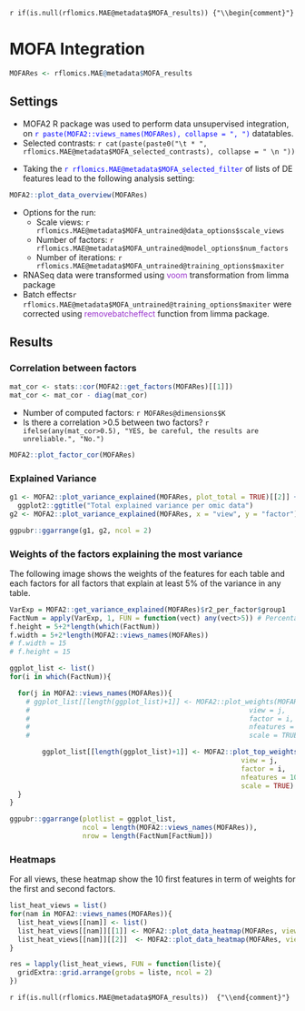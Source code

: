 `r if(is.null(rflomics.MAE@metadata$MOFA_results)) {"\\begin{comment}"}`

# MOFA Integration

```r
MOFARes <- rflomics.MAE@metadata$MOFA_results
```


## Settings

* MOFA2  R package was used to perform data unsupervised integration, on <span style="color:blue">`r paste(MOFA2::views_names(MOFARes), collapse = ", ")`</span> datatables.
* Selected contrasts: `r cat(paste(paste0("\t * ", rflomics.MAE@metadata$MOFA_selected_contrasts), collapse = " \n "))` 

<!-- TODO The above does not work... -->
* Taking the <span style="color:blue">`r rflomics.MAE@metadata$MOFA_selected_filter`</span> of lists of DE features lead to the following analysis setting: 

```r

MOFA2::plot_data_overview(MOFARes)

```

* Options for the run:
  * Scale views: `r rflomics.MAE@metadata$MOFA_untrained@data_options$scale_views` 
  * Number of factors: `r rflomics.MAE@metadata$MOFA_untrained@model_options$num_factors` 
  * Number of iterations: `r rflomics.MAE@metadata$MOFA_untrained@training_options$maxiter` 
* RNASeq data were transformed using <span style="color:DarkOrchid">voom</span> transformation from limma package 
* Batch effects`r rflomics.MAE@metadata$MOFA_untrained@training_options$maxiter`  were corrected using <span style="color:DarkOrchid">removebatcheffect</span> function from limma package.

##  Results


### Correlation between factors

```r

mat_cor <- stats::cor(MOFA2::get_factors(MOFARes)[[1]])
mat_cor <- mat_cor - diag(mat_cor)
```

* Number of computed factors: `r MOFARes@dimensions$K` 
* Is there a correlation >0.5 between two factors? `r ifelse(any(mat_cor>0.5), "YES, be careful, the results are unreliable.", "No.")`

```r
MOFA2::plot_factor_cor(MOFARes)
```

### Explained Variance

```r

g1 <- MOFA2::plot_variance_explained(MOFARes, plot_total = TRUE)[[2]] + # compute both per factor and per table by default.
  ggplot2::ggtitle("Total explained variance per omic data")
g2 <- MOFA2::plot_variance_explained(MOFARes, x = "view", y = "factor") + ggplot2::ggtitle("Explained variance by factors and omic data")

ggpubr::ggarrange(g1, g2, ncol = 2)
```

### Weights of the factors explaining the most variance

The following image shows the weights of the features for each table and each factors for all factors that explain at least 5\% of the variance in any table. 

```r
VarExp = MOFA2::get_variance_explained(MOFARes)$r2_per_factor$group1
FactNum = apply(VarExp, 1, FUN = function(vect) any(vect>5)) # Percentage
f.height = 5+2*length(which(FactNum))
f.width = 5+2*length(MOFA2::views_names(MOFARes))
# f.width = 15
# f.height = 15
```

```r
ggplot_list <- list()
for(i in which(FactNum)){

  for(j in MOFA2::views_names(MOFARes)){
    # ggplot_list[[length(ggplot_list)+1]] <- MOFA2::plot_weights(MOFARes,
    #                                                      view = j,
    #                                                      factor = i,
    #                                                      nfeatures = 10, 
    #                                                      scale = TRUE) + ggplot2::ggtitle(paste0(j, " - Factor ", i))

        ggplot_list[[length(ggplot_list)+1]] <- MOFA2::plot_top_weights(MOFARes,
                                                         view = j,
                                                         factor = i,
                                                         nfeatures = 10, 
                                                         scale = TRUE) + ggplot2::ggtitle(paste0(j, " - Factor ", i))
  }
}

ggpubr::ggarrange(plotlist = ggplot_list,
                  ncol = length(MOFA2::views_names(MOFARes)),
                  nrow = length(FactNum[FactNum]))
```

### Heatmaps

For all views, these heatmap show the 10 first features in term of weights for the first and second factors.

```r
list_heat_views = list()
for(nam in MOFA2::views_names(MOFARes)){
  list_heat_views[[nam]] <- list()
  list_heat_views[[nam]][[1]] <- MOFA2::plot_data_heatmap(MOFARes, view = nam, factor = 1, features = 10, main = paste0(nam, " - Factor 1"), cellheight = 20, cellwidth = 12)$gtable
  list_heat_views[[nam]][[2]]  <- MOFA2::plot_data_heatmap(MOFARes, view = nam, factor = 2, features = 10, main = paste0(nam, " - Factor 2"), cellheight = 20, cellwidth = 12)$gtable
}
```

```r
res = lapply(list_heat_views, FUN = function(liste){
  gridExtra::grid.arrange(grobs = liste, ncol = 2)
})
```

`r if(is.null(rflomics.MAE@metadata$MOFA_results))  {"\\end{comment}"}`
